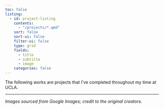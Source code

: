 ```yaml
---
toc: false
listing:
  - id: project-listing
    contents:
      - "/projects/*.qmd"
    sort: false
    sort-ui: false
    filter-ui: false
    type: grid
    fields: 
      - title
      - subtitle
      - image
    categories: false
---
```


The following works are projects that I've completed throughout my time at UCLA.

:::project-listing
:::

---

*Images sourced from Google Images; credit to the original creators.*